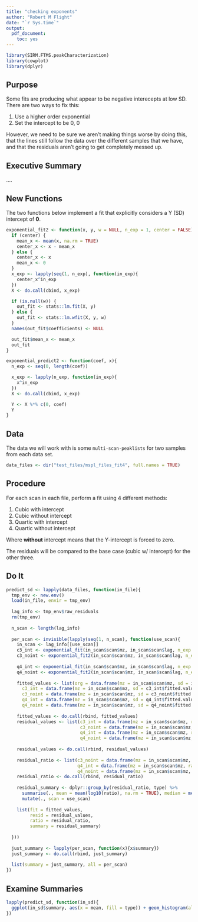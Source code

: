 ```yaml
---
title: "checking exponents"
author: "Robert M Flight"
date: "`r Sys.time`"
output:
  pdf_document:
    toc: yes
---
```


```r
library(SIRM.FTMS.peakCharacterization)
library(cowplot)
library(dplyr)
```


## Purpose

Some fits are producing what appear to be negative interecepts at low SD. There
are two ways to fix this:

  1. Use a higher order exponential
  2. Set the intercept to be 0, 0
  
However, we need to be sure we aren't making things worse by doing this, that the
lines still follow the data over the different samples that we have, and that
the residuals aren't going to get completely messed up.

## Executive Summary

....


## New Functions

The two functions below implement a fit that explicitly considers a Y (SD) intercept
of **0**.


```r
exponential_fit2 <- function(x, y, w = NULL, n_exp = 1, center = FALSE){
  if (center) {
    mean_x <- mean(x, na.rm = TRUE)
    center_x <- x - mean_x
  } else {
    center_x <- x
    mean_x <- 0
  }
  x_exp <- lapply(seq(1, n_exp), function(in_exp){
    center_x^in_exp
  })
  X <- do.call(cbind, x_exp)

  if (is.null(w)) {
    out_fit <- stats::lm.fit(X, y)
  } else {
    out_fit <- stats::lm.wfit(X, y, w)
  }
  names(out_fit$coefficients) <- NULL

  out_fit$mean_x <- mean_x
  out_fit
}

exponential_predict2 <- function(coef, x){
  n_exp <- seq(0, length(coef))

  x_exp <- lapply(n_exp, function(in_exp){
    x^in_exp
  })
  X <- do.call(cbind, x_exp)

  Y <- X %*% c(0, coef)
  Y
}
```


## Data

The data we will work with is some `multi-scan-peaklists` for two samples
from each data set.

```r
data_files <- dir("test_files/mspl_files_fit4", full.names = TRUE)
```

## Procedure

For each scan in each file, perform a fit using 4 different methods:

  1. Cubic with intercept
  2. Cubic without intercept
  3. Quartic with intercept
  4. Quartic without intercept
  
Where **without** intercept means that the Y-intercept is forced to zero.

The residuals will be compared to the base case (cubic w/ intercept) for the other
three.

## Do It

```r
predict_sd <- lapply(data_files, function(in_file){
  tmp_env <- new.env()
  load(in_file, envir = tmp_env)
  
  lag_info <- tmp_env$raw_residuals
  rm(tmp_env)
  
  n_scan <- length(lag_info)
  
  per_scan <- invisible(lapply(seq(1, n_scan), function(use_scan){
    in_scan <- lag_info[[use_scan]]
    c3_int <- exponential_fit(in_scan$scan$mz, in_scan$scan$lag, n_exp = 3)
    c3_noint <- exponential_fit2(in_scan$scan$mz, in_scan$scan$lag, n_exp = 3)
    
    q4_int <- exponential_fit(in_scan$scan$mz, in_scan$scan$lag, n_exp = 4)
    q4_noint <- exponential_fit2(in_scan$scan$mz, in_scan$scan$lag, n_exp = 4)
    
    fitted_values <- list(org = data.frame(mz = in_scan$scan$mz, sd = in_scan$scan$lag, type = "org"),
      c3_int = data.frame(mz = in_scan$scan$mz, sd = c3_int$fitted.values, type = "c3_int"),
      c3_noint = data.frame(mz = in_scan$scan$mz, sd = c3_noint$fitted.values, type = "c3_noint"),
      q4_int = data.frame(mz = in_scan$scan$mz, sd = q4_int$fitted.values, type = "q4_int"),
      q4_noint = data.frame(mz = in_scan$scan$mz, sd = q4_noint$fitted.values, type = "q4_noint"))
    
    fitted_values <- do.call(rbind, fitted_values)
    residual_values <- list(c3_int = data.frame(mz = in_scan$scan$mz, resid = c3_int$residuals, type = "c3_int"),
                            c3_noint = data.frame(mz = in_scan$scan$mz, resid = c3_noint$residuals, type = "c3_noint"),
                            q4_int = data.frame(mz = in_scan$scan$mz, resid = q4_int$residuals, type = "q4_int"),
                            q4_noint = data.frame(mz = in_scan$scan$mz, resid = q4_noint$residuals, type = "q4_noint"))
  
    residual_values <- do.call(rbind, residual_values)
    
    residual_ratio <- list(c3_noint = data.frame(mz = in_scan$scan$mz, ratio = c3_noint$residuals / c3_int$residuals, type = "c3_noint"),
                           q4_int = data.frame(mz = in_scan$scan$mz, ratio = q4_int$residuals / c3_int$residuals, type = "q4_int"),
                           q4_noint = data.frame(mz = in_scan$scan$mz, ratio = q4_noint$residuals / c3_int$residuals, type = "q4_noint"))
    residual_ratio <- do.call(rbind, residual_ratio)
    
    residual_summary <- dplyr::group_by(residual_ratio, type) %>% 
      summarise(., mean = mean(log10(ratio), na.rm = TRUE), median = median(log10(ratio), na.rm = TRUE), sd = sd(log10(ratio), na.rm = TRUE)) %>%
      mutate(., scan = use_scan)
    
    list(fit = fitted_values,
         resid = residual_values,
         ratio = residual_ratio,
         summary = residual_summary)
    
  }))
  
  just_summary <- lapply(per_scan, function(x){x$summary})
  just_summary <- do.call(rbind, just_summary)
  
  list(summary = just_summary, all = per_scan)
})
```

## Examine Summaries

```r
lapply(predict_sd, function(in_sd){
  ggplot(in_sd$summary, aes(x = mean, fill = type)) + geom_histogram(alpha = 0.5, position = "identity", bins = 100)
})
```

